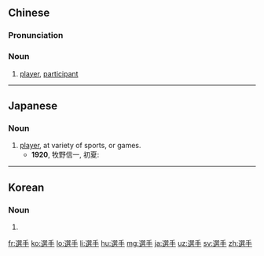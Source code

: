 {{also|选手}}
==Chinese==
{{zh-forms|s=选手}}

===Pronunciation===
{{zh-pron
|m=xuǎnshǒu
|c=syun2 sau2
|h=pfs=sién-sú
|mn=soán-chhiú
|cat=n
}}

===Noun===
{{zh-noun}}

# [[player]], [[participant]] {{gloss|of a sport}}

----

==Japanese==
{{ja-kanjitab|せん|しゅ|yomi=on}}

===Noun===
{{ja-noun|せんしゅ}}

# [[player]], at variety of sports, or games.
#* '''1920''', 牧野信一, 初夏:
#*: {{ja-usex|河田と私とは学校の野球の'''選手'''でした。|かわだ と わたし と は がっこう の やきゅう の '''せんしゅ''' でした。|Kawada and I were baseball players at our school.}}

----

==Korean==
{{ko-hanjatab}}

===Noun===
{{ko-noun|hangeul=선수}}

# {{hanja form of|선수|player}}

[[fr:選手]]
[[ko:選手]]
[[lo:選手]]
[[li:選手]]
[[hu:選手]]
[[mg:選手]]
[[ja:選手]]
[[uz:選手]]
[[sv:選手]]
[[zh:選手]]